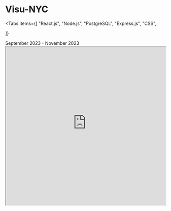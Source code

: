 
# Visu-NYC

<Tabs
  items={[
    "React.js",
    "Node.js",
    "PostgreSQL",
    "Express.js",
    "CSS",

]}

> </Tabs>

<Callout type="info" emoji="🗽">
  September 2023 - November 2023
</Callout>

<iframe
  src="https://visu-nyc-frontend.onrender.com/"
  width="100%"
  height="500px"
  title="Visu-NYC"
/>

